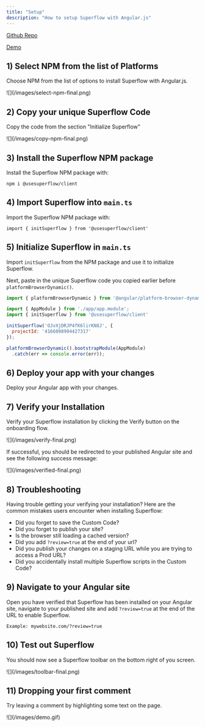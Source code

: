 ```yaml
---
title: "Setup"
description: "How to setup Superflow with Angular.js"
---
```


[Github Repo](https://github.com/benjvelt/superflow-angular)

[Demo](https://superflow-angular.vercel.app/?review=true)

## 1) Select NPM from the list of Platforms

Choose NPM from the list of options to install Superflow with Angular.js.

<Frame>
![](/images/select-npm-final.png)
</Frame>

## 2) Copy your unique Superflow Code

Copy the code from the section "Initialize Superflow"

<Frame>
![](/images/copy-npm-final.png)
</Frame>


## 3) Install the Superflow NPM package

Install the Superflow NPM package with:

```
npm i @usesuperflow/client
```

## 4) Import Superflow into `main.ts`

Import the Superflow NPM package with:

```
import { initSuperflow } from '@usesuperflow/client'
```

## 5) Initialize Superflow in `main.ts`

Import `initSuperflow` from the NPM package and use it to initialize Superflow.

Next, paste in the unique Superflow code you copied earlier before `platformBrowserDynamic()`.


```js
import { platformBrowserDynamic } from '@angular/platform-browser-dynamic';

import { AppModule } from './app/app.module';
import { initSuperflow } from '@usesuperflow/client'

initSuperflow('OJvXjDRJP4fK6lirKN8J', {
  projectId: '4166098994427317'
});

platformBrowserDynamic().bootstrapModule(AppModule)
  .catch(err => console.error(err));

```

## 6) Deploy your app with your changes

Deploy your Angular app with your changes.


## 7) Verify your Installation

Verify your Superflow installation by clicking the Verify button on the onboarding flow.

<Frame>
![](/images/verify-final.png)
</Frame>

If successful, you should be redirected to your published Angular site and see the following success message:

<Frame>
![](/images/verified-final.png)
</Frame>

## 8) Troubleshooting

Having trouble getting your verifying your installation? Here are the common mistakes users encounter when installing Superflow:

 - Did you forget to save the Custom Code?
 - Did you forget to publish your site?
 - Is the browser still loading a cached version?
 - Did you add `?review=true` at the end of your url?
 - Did you publish your changes on a staging URL while you are trying to access a Prod URL?
 - Did you accidentally install multiple Superflow scripts in the Custom Code?


## 9) Navigate to your Angular site 

Open you have verified that Superflow has been installed on your Angular site, navigate to your published site and add `?review=true` at the end of the URL to enable Superflow. 

`Example: mywebsite.com/?review=true`


## 10) Test out Superflow

You should now see a Superflow toolbar on the bottom right of you screen.

<Frame>
![](/images/toolbar-final.png)
</Frame>



## 11) Dropping your first comment
Try leaving a comment by highlighting some text on the page.

<Frame>
![](/images/demo.gif)
</Frame>